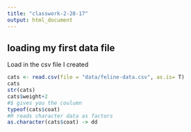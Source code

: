 ```yaml
---
title: "classwork-2-28-17"
output: html_document
---
```

## loading my first data file 

Load in the csv file I created

```r
cats <- read.csv(file = "data/feline-data.csv", as.is= T)
cats
str(cats)
cats$weight+2
#$ gives you the coulumn
typeof(cats$coat)
#R reads character data as factors 
as.character(cats$coat) -> dd
```
